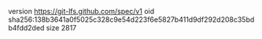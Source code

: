 version https://git-lfs.github.com/spec/v1
oid sha256:138b3641a0f5025c328c9e54d223f6e5827b411d9df292d208c35bdb4fdd2ded
size 2817
